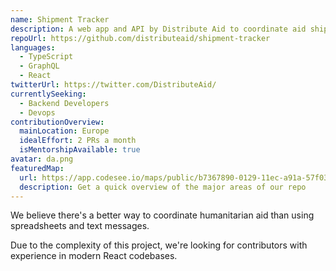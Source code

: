 ```yaml
---
name: Shipment Tracker
description: A web app and API by Distribute Aid to coordinate aid shipments around the world
repoUrl: https://github.com/distributeaid/shipment-tracker
languages:
  - TypeScript
  - GraphQL
  - React
twitterUrl: https://twitter.com/DistributeAid/
currentlySeeking:
  - Backend Developers
  - Devops
contributionOverview:
  mainLocation: Europe
  idealEffort: 2 PRs a month
  isMentorshipAvailable: true
avatar: da.png
featuredMap:
  url: https://app.codesee.io/maps/public/b7367890-0129-11ec-a91a-57f039601939
  description: Get a quick overview of the major areas of our repo
---
```


<Overview>

We believe there's a better way to coordinate humanitarian aid than using spreadsheets and text messages.

</Overview>

<Contributing>

Due to the complexity of this project, we're looking for contributors with experience in modern React codebases.

</Contributing>
